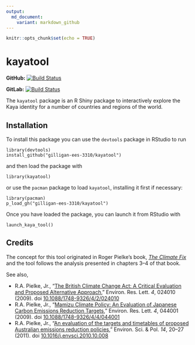 ```yaml
---
output:
  md_document:
    variant: markdown_github
---
```


```r
knitr::opts_chunk$set(echo = TRUE)
```
# kayatool

**GitHub:** [![Build Status](https://travis-ci.org/gilligan-ees-3310/kayatool.svg?branch=master)](https://github.com/gilligan-ees-3310/kayatool/commits/master)

**GitLab:** [![Build Status](https://gitlab.jgilligan.org/gilligan_teaching/ees_3310/ees_3310_software/kayatool/badges/master/build.svg)](https://gitlab.jgilligan.org/gilligan_teaching/ees_3310/ees_3310_software/kayatool/commits/master)


The `kayatool` package is an R Shiny package to interactively explore the
Kaya identity for a number of countries and regions of the world.

## Installation

To install this package you can use the `devtools` package in RStudio to run
```
library(devtools)
install_github("gilligan-ees-3310/kayatool")
```
and then load the package with 
```
library(kayatool)
```
or use the `pacman` package to load `kayatool`, installing it first if necessary: 
```
library(pacman)
p_load_gh("gilligan-ees-3310/kayatool")
```
Once you have loaded the package, you can launch it from RStudio with
```
launch_kaya_tool()
```

## Credits

The concept for this tool originated in Roger Pielke's book, 
[_The Climate Fix_](https://books.google.com/books/about/The_Climate_Fix.html?id=WgcCoYsR41IC)
and the tool follows the analysis presented in chapters 3--4 of that book.

See also, 

* R.A. Pielke, Jr., "[The British Climate Change Act: A Critical 
Evaluation and Proposed Alternative Approach](https://doi.org/10.1088/1748-9326/4/2/024010)," Environ. Res. Lett. _4_,
024010 (2009). 
doi [10.1088/1748-9326/4/2/024010](https://doi.org/10.1088/1748-9326/4/2/024010)
* R.A. Pielke, Jr., "[Mamizu Climate Policy: An Evaluation of Japanese 
Carbon Emissions Reduction Targets](https://doi.org/10.1088/1748-9326/4/4/044001),"
Environ. Res. Lett. _4_, 044001 (2009).
doi [10.1088/1748-9326/4/4/044001](https://doi.org/10.1088/1748-9326/4/4/044001)
* R.A. Pielke, Jr., "[An evaluation of the targets and timetables of proposed Australian emissions reduction policies](https://doi.org/10.1016/j.envsci.2010.10.008)," Environ. Sci. & Pol.
_14_, 20--27 (2011).
doi [10.1016/j.envsci.2010.10.008](https://doi.org/10.1016/j.envsci.2010.10.008)
